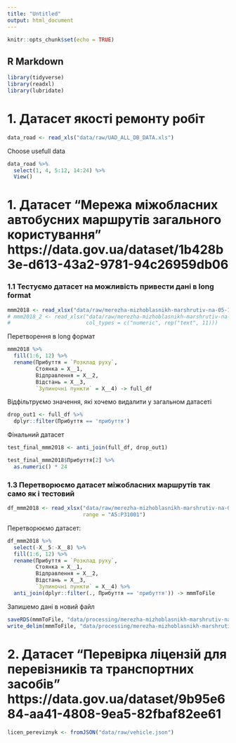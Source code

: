 ```yaml
---
title: "Untitled"
output: html_document
---
```


```r
knitr::opts_chunk$set(echo = TRUE)
```

## R Markdown

```r
library(tidyverse)
library(readxl)
library(lubridate)
```

# 1. Датасет якості ремонту робіт 
```r
data_road <- read_xls("data/raw/UAD_ALL_DB_DATA.xls")
```
Choose usefull data
```r
data_road %>% 
  select(1, 4, 5:12, 14:24) %>% 
  View()
```

# 1. Датасет "Мережа міжобласних автобусних маршрутів загального користування" https://data.gov.ua/dataset/1b428b3e-d613-43a2-9781-94c26959db06 

### 1.1 Тестуємо датасет на можливість привести дані в long format
```r
mmm2018 <- read_xlsx("data/raw/merezha-mizhoblasnikh-marshrutiv-na-05-11-2018test.xlsx")
# mmm2018_2 <- read_xlsx("data/raw/merezha-mizhoblasnikh-marshrutiv-na-05-11-2018test.xlsx",
#                        col_types = c("numeric", rep("text", 11)))
```
Перетворення в long формат
```r
mmm2018 %>%
  fill(1:6, 12) %>%
  rename(Прибуття = `Розклад руху`,
         Стоянка = X__1,
         Відправлення = X__2,
         Відстань = X__3,
         `Зупиночні пункти` = X__4) -> full_df
```
Відфільтруємо значення, які хочемо видалити у загальном датасеті
```r
drop_out1 <- full_df %>% 
  dplyr::filter(Прибуття == 'прибуття')
```
Фінальний датасет
```r
test_final_mmm2018 <- anti_join(full_df, drop_out1)
```

```r
test_final_mmm2018$Прибуття[2] %>% 
  as.numeric() * 24
```
### 1.3 Перетворюємо датасет міжобласних маршрутів так само як і тестовий
```r
df_mmm2018 <- read_xlsx("data/raw/merezha-mizhoblasnikh-marshrutiv-na-05-11-2018.xlsx",
                        range = "A5:P31001")
```
Перетворюємо датасет:
```r
df_mmm2018 %>%
  select(-X__5:-X__8) %>% 
  fill(1:6, 12) %>%
  rename(Прибуття = `Розклад руху`,
         Стоянка = X__1,
         Відправлення = X__2,
         Відстань = X__3,
         `Зупиночні пункти` = X__4) %>% 
  anti_join(dplyr::filter(., Прибуття == 'прибуття')) -> mmmToFile
```
Запишемо дані в новий файл
```r
saveRDS(mmmToFile, "data/processing/merezha-mizhoblasnikh-marshrutiv-na-05-11-2018.RDS")
write_delim(mmmToFile, "data/processing/merezha-mizhoblasnikh-marshrutiv-clean.csv", delim = ";;")
```

# 2. Датасет "Перевірка ліцензій для перевізників та транспортних засобів" https://data.gov.ua/dataset/9b95e684-aa41-4808-9ea5-82fbaf82ee61
```r
licen_pereviznyk <- fromJSON("data/raw/vehicle.json")
```

